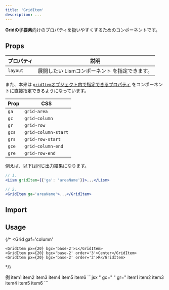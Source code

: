 ```yaml
---
title: 'GridItem'
description: ...
---
```




**Gridの子要素**向けのプロパティを扱いやすくするためのコンポーネントです。  


## Props

| プロパティ | 説明 |
|---|---|
|`layout`| 展開したい Lismコンポーネント を指定できます。|



また、本来は [`gridItem`オブジェクト内で指定できるプロパティ](/ja/props/css-props/#grid) をコンポーネントに直接指定できるようになっています。

|Prop|CSS|
|---|---|
|`ga`|`grid-area`|
|`gc`|`grid-column`|
|`gr`|`grid-row`|
|`gcs`|`grid-column-start`|
|`grs`|`grid-row-start`|
|`gce`|`grid-column-end`|
|`gre`|`grid-row-end`|


<PreviewTitle>例えば、以下は同じ出力結果になります。</PreviewTitle>
```jsx
// 1.
<Lism gridItem={{'ga': 'areaName'}}>...</Lism>

// 2.
<GridItem ga='areaName'>...</GridItem>
```



## Import

<ImportPackage component='Grid, GridItem' />


## Usage

{/* <Grid
	gaf='column'
>
	<GridItem px={20} bgc='base-2'>L</GridItem>
	<GridItem px={20} bgc='base-2' order='3'>Center</GridItem>
	<GridItem px={20} bgc='base-2' order='2'>R</GridItem>
</Grid> */}

<Preview>
	<PreviewTitle>例</PreviewTitle>
	<PreviewArea resize p={20}>
		<Grid variant='repeat' cols='3' rows='3' g='5'>
			<GridItem p='20' bgc='base-2'>item1</GridItem>
			<GridItem p='20' bgc='base-2'>item2</GridItem>
			<GridItem p='20' bgc='base-2'>item3</GridItem>
			<GridItem p='20' bgc='base-2'>item4</GridItem>
			<GridItem p='20' bgc='base-2' gc='span 2'>item5</GridItem>
			<GridItem layout={Center} gc='3' gr='1 / -1' p='20' bgc='blue'>item6</GridItem>
		</Grid>
	</PreviewArea>
	<PreviewCode slot='tab' label='JSX'>
		```jsx " gc=" " gr="
		<Grid variant='repeat' cols='3' rows='3' g='5'>
			<GridItem p='20' bgc='base-2'>item1</GridItem>
			<GridItem p='20' bgc='base-2'>item2</GridItem>
			<GridItem p='20' bgc='base-2'>item3</GridItem>
			<GridItem p='20' bgc='base-2'>item4</GridItem>
			<GridItem p='20' bgc='base-2' gc='span 2'>item5</GridItem>
			<GridItem layout={Center} gc='3' gr='1 / -1' p='20' bgc='blue'>item6</GridItem>
		</Grid>
		```
	</PreviewCode>
</Preview>
